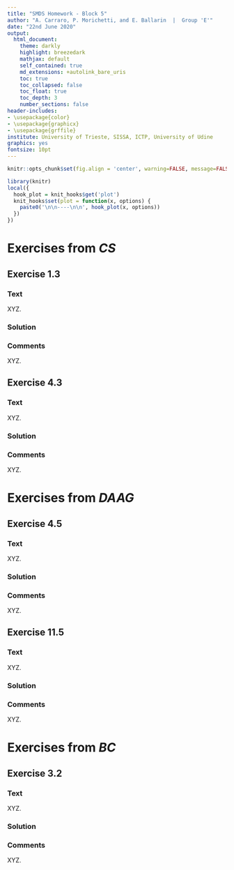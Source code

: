 ```yaml
---
title: "SMDS Homework - Block 5"
author: "A. Carraro, P. Morichetti, and E. Ballarin  |  Group 'E'"
date: "22nd June 2020"
output:
  html_document:
    theme: darkly
    highlight: breezedark
    mathjax: default
    self_contained: true
    md_extensions: +autolink_bare_uris
    toc: true
    toc_collapsed: false
    toc_float: true
    toc_depth: 3
    number_sections: false
header-includes:
- \usepackage{color}
- \usepackage{graphicx}
- \usepackage{grffile}
institute: University of Trieste, SISSA, ICTP, University of Udine
graphics: yes
fontsize: 10pt
---
```


```r
knitr::opts_chunk$set(fig.align = 'center', warning=FALSE, message=FALSE, fig.asp=0.625, dev='png', global.par = TRUE, dev.args=list(pointsize=10), fig.path = 'figs/')
```

```r
library(knitr)
local({
  hook_plot = knit_hooks$get('plot')
  knit_hooks$set(plot = function(x, options) {
    paste0('\n\n----\n\n', hook_plot(x, options))
  })
})
```



# Exercises from *CS* 

## Exercise 1.3

### Text

XYZ.


### Solution

<!--```{r cs_01_03, code = readLines("src/CS_01_03.R"), echo=TRUE}
```                                                                    -->

### Comments

XYZ.

## Exercise 4.3

### Text

XYZ.


### Solution

<!--```{r cs_04_03, code = readLines("src/CS_04_03.R"), echo=TRUE}
```                                                                    -->

### Comments

XYZ.



# Exercises from *DAAG* 

## Exercise 4.5

### Text

XYZ.


### Solution

<!--```{r daag_04_05, code = readLines("src/DAAG_04_05.R"), echo=TRUE}
```                                                                    -->

### Comments

XYZ.

## Exercise 11.5

### Text

XYZ.


### Solution

<!--```{r daag_11_05, code = readLines("src/DAAG_11_05.R"), echo=TRUE}
```                                                                    -->

### Comments

XYZ.



# Exercises from *BC* 

## Exercise 3.2

### Text

XYZ.


### Solution

<!--```{r bc_03_02, code = readLines("src/BC_03_02.R"), echo=TRUE}
```                                                                    -->

### Comments

XYZ.



<!-- LEAVE A NEWLINE AT THE END-OF-FILE! -->
